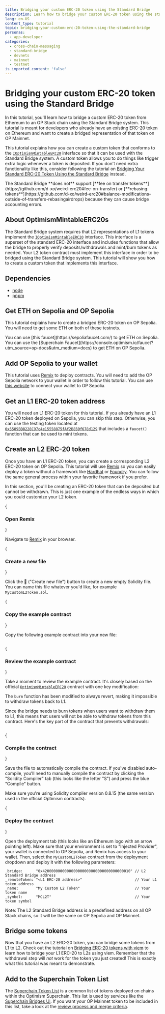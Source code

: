```yaml
---
title: Bridging your custom ERC-20 token using the Standard Bridge
description: Learn how to bridge your custom ERC-20 token using the standard bridge.
lang: en-US
content_type: tutorial
topic: bridging-your-custom-erc-20-token-using-the-standard-bridge
personas:
  - app-developer
categories:
  - cross-chain-messaging
  - standard-bridge
  - devnets
  - mainnet
  - testnet
is_imported_content: 'false'
---
```



# Bridging your custom ERC-20 token using the Standard Bridge

In this tutorial, you'll learn how to bridge a custom ERC-20 token from Ethereum to an OP Stack chain using the Standard Bridge system.
This tutorial is meant for developers who already have an existing ERC-20 token on Ethereum and want to create a bridged representation of that token on OP Mainnet.

This tutorial explains how you can create a custom token that conforms to the [`IOptimismMintableERC20`](https://github.com/ethereum-optimism/optimism/blob/v1.12.2/packages/contracts-bedrock/src/universal/IOptimismMintableERC20.sol) interface so that it can be used with the Standard Bridge system.
A custom token allows you to do things like trigger extra logic whenever a token is deposited.
If you don't need extra functionality like this, consider following the tutorial on [Bridging Your Standard ERC-20 Token Using the Standard Bridge](./standard-bridge-standard-token) instead.

<Callout type="error">
  The Standard Bridge **does not** support [**fee on transfer tokens**](https://github.com/d-xo/weird-erc20#fee-on-transfer) or [**rebasing tokens**](https://github.com/d-xo/weird-erc20#balance-modifications-outside-of-transfers-rebasingairdrops) because they can cause bridge accounting errors.
</Callout>

## About OptimismMintableERC20s

The Standard Bridge system requires that L2 representations of L1 tokens implement the [`IOptimismMintableERC20`](https://github.com/ethereum-optimism/optimism/blob/v1.12.2/packages/contracts-bedrock/src/universal/IOptimismMintableERC20.sol) interface.
This interface is a superset of the standard ERC-20 interface and includes functions that allow the bridge to properly verify deposits/withdrawals and mint/burn tokens as needed.
Your L2 token contract must implement this interface in order to be bridged using the Standard Bridge system.
This tutorial will show you how to create a custom token that implements this interface.

## Dependencies

*   [node](https://nodejs.org/en/)
*   [pnpm](https://pnpm.io/installation)

## Get ETH on Sepolia and OP Sepolia

This tutorial explains how to create a bridged ERC-20 token on OP Sepolia.
You will need to get some ETH on both of these testnets.

<Callout type="info">
  You can use [this faucet](https://sepoliafaucet.com/) to get ETH on Sepolia.
  You can use the [Superchain Faucet](https://console.optimism.io/faucet?utm_source=op-docs&utm_medium=docs) to get ETH on OP Sepolia.
</Callout>

## Add OP Sepolia to your wallet

This tutorial uses [Remix](https://remix.ethereum.org) to deploy contracts.
You will need to add the OP Sepolia network to your wallet in order to follow this tutorial.
You can use [this website](https://chainid.link?network=op-sepolia) to connect your wallet to OP Sepolia.

## Get an L1 ERC-20 token address

You will need an L1 ERC-20 token for this tutorial.
If you already have an L1 ERC-20 token deployed on Sepolia, you can skip this step.
Otherwise, you can use the testing token located at [`0x5589BB8228C07c4e15558875fAf2B859f678d129`](https://sepolia.etherscan.io/address/0x5589BB8228C07c4e15558875fAf2B859f678d129) that includes a `faucet()` function that can be used to mint tokens.

## Create an L2 ERC-20 token

Once you have an L1 ERC-20 token, you can create a corresponding L2 ERC-20 token on OP Sepolia.
This tutorial will use [Remix](https://remix.ethereum.org) so you can easily deploy a token without a framework like [Hardhat](https://hardhat.org) or [Foundry](https://getfoundry.sh).
You can follow the same general process within your favorite framework if you prefer.

In this section, you'll be creating an ERC-20 token that can be deposited but cannot be withdrawn.
This is just one example of the endless ways in which you could customize your L2 token.

<Steps>
  {<h3>Open Remix</h3>}

  Navigate to [Remix](https://remix.ethereum.org) in your browser.

  {<h3>Create a new file</h3>}

  Click the 📄 ("Create new file") button to create a new empty Solidity file.
  You can name this file whatever you'd like, for example `MyCustomL2Token.sol`.

  {<h3>Copy the example contract</h3>}

  Copy the following example contract into your new file:

  ```solidity file=<rootDir>/public/tutorials/standard-bridge-custom-token.sol#L1-L189 hash=087b70cdb85338a213497a64dd049322
  ```

  {<h3>Review the example contract</h3>}

  Take a moment to review the example contract. It's closely based on the official [`OptimismMintableERC20`](https://github.com/ethereum-optimism/optimism/blob/v1.12.2/packages/contracts-bedrock/src/universal/OptimismMintableERC20.sol) contract with one key modification:

  The `burn` function has been modified to always revert, making it impossible to withdraw tokens back to L1.

  Since the bridge needs to burn tokens when users want to withdraw them to L1, this means that users will not be able to withdraw tokens from this contract. Here's the key part of the contract that prevents withdrawals:

  ```solidity file=<rootDir>/public/tutorials/standard-bridge-custom-token.sol#L136-L156 hash=632f4649d3ce66c28ec34f58046a8890
  ```

  {<h3>Compile the contract</h3>}

  Save the file to automatically compile the contract.
  If you've disabled auto-compile, you'll need to manually compile the contract by clicking the "Solidity Compiler" tab (this looks like the letter "S") and press the blue "Compile" button.

  Make sure you're using Solidity compiler version 0.8.15 (the same version used in the official Optimism contracts).

  {<h3>Deploy the contract</h3>}

  Open the deployment tab (this looks like an Ethereum logo with an arrow pointing left).
  Make sure that your environment is set to "Injected Provider", your wallet is connected to OP Sepolia, and Remix has access to your wallet.
  Then, select the `MyCustomL2Token` contract from the deployment dropdown and deploy it with the following parameters:

  ```text
  _bridge:      "0x4200000000000000000000000000000000000010" // L2 Standard Bridge address
  _remoteToken: "<L1 ERC-20 address>"                        // Your L1 token address
  _name:        "My Custom L2 Token"                         // Your token name
  _symbol:      "MCL2T"                                      // Your token symbol
  ```

  Note: The L2 Standard Bridge address is a predefined address on all OP Stack chains, so it will be the same on OP Sepolia and OP Mainnet.
</Steps>

## Bridge some tokens

Now that you have an L2 ERC-20 token, you can bridge some tokens from L1 to L2.
Check out the tutorial on [Bridging ERC-20 tokens with viem](./cross-dom-bridge-erc20) to learn how to bridge your L1 ERC-20 to L2s using viem.
Remember that the withdrawal step will *not* work for the token you just created!
This is exactly what this tutorial was meant to demonstrate.

## Add to the Superchain Token List

The [Superchain Token List](https://github.com/ethereum-optimism/ethereum-optimism.github.io#readme) is a common list of tokens deployed on chains within the Optimism Superchain.
This list is used by services like the [Superchain Bridges UI](https://app.optimism.io/bridge?utm_source=op-docs&utm_medium=docs).
If you want your OP Mainnet token to be included in this list, take a look at the [review process and merge criteria](https://github.com/ethereum-optimism/ethereum-optimism.github.io#review-process-and-merge-criteria).
